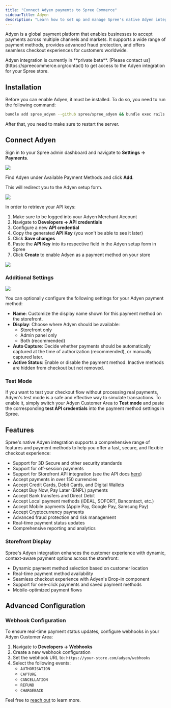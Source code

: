 ```yaml
---
title: "Connect Adyen payments to Spree Commerce"
sidebarTitle: Adyen
description: "Learn how to set up and manage Spree's native Adyen integration."
---
```


Adyen is a global payment platform that enables businesses to accept payments across multiple channels and markets. It supports a wide range of payment methods, provides advanced fraud protection, and offers seamless checkout experiences for customers worldwide.

<Warning>
  Adyen integration is currently in **private beta**. [Please contact us](https://spreecommerce.org/contact) to get access to the Adyen integration for your Spree store.
</Warning>

## Installation

Before you can enable Adyen, it must be installed. To do so, you need to run the following command:

```bash
bundle add spree_adyen --github spree/spree_adyen && bundle exec rails g spree_adyen:install
```

After that, you need to make sure to restart the server.

## Connect Adyen

Sign in to your Spree admin dashboard and navigate to **Settings → Payments**.

![](/images/integrations/adyen/1.get_started.png)

Find Adyen under Available Payment Methods and click **Add**.

This will redirect you to the Adyen setup form.

![](/images/integrations/adyen/2.setup_form.png)

In order to retrieve your API keys:
1. Make sure to be logged into your Adyen Merchant Account
2. Navigate to **Developers → API credentials**
3. Configure a new **API credential**
4. Copy the generated **API Key** (you won't be able to see it later)
5. Click **Save changes**
6. Paste the **API Key** into its respective field in the Adyen setup form in Spree
7. Click **Create** to enable Adyen as a payment method on your store

![](/images/integrations/adyen/3.adyen_enabled.png)

### Additional Settings

![](/images/integrations/adyen/4.additional_settings.png)

You can optionally configure the following settings for your Adyen payment method:

- **Name**: Customize the display name shown for this payment method on the storefront.
- **Display**: Choose where Adyen should be available:
  - Storefront only
  - Admin panel only
  - Both (recommended)
- **Auto Capture**: Decide whether payments should be automatically captured at the time of authorization (recommended), or manually captured later.
- **Active Status**: Enable or disable the payment method. Inactive methods are hidden from checkout but not removed.

### Test Mode

If you want to test your checkout flow without processing real payments, Adyen's test mode is a safe and effective way to simulate transactions. To enable it, simply switch your Adyen Customer Area to **Test mode** and paste the corresponding **test API credentials** into the payment method settings in Spree.

## Features

Spree's native Adyen integration supports a comprehensive range of features and payment methods to help you offer a fast, secure, and flexible checkout experience:

- Support for 3D Secure and other security standards
- Support for off-session payments
- Support for Storefront API integration (see the API docs [here](/api-reference/storefront/adyen/create-an-adyen-payment-session))
- Accept payments in over 150 currencies
- Accept Credit Cards, Debit Cards, and Digital Wallets
- Accept Buy Now, Pay Later (BNPL) payments
- Accept Bank transfers and Direct Debit
- Accept Local payment methods (iDEAL, SOFORT, Bancontact, etc.)
- Accept Mobile payments (Apple Pay, Google Pay, Samsung Pay)
- Accept Cryptocurrency payments
- Advanced fraud protection and risk management
- Real-time payment status updates
- Comprehensive reporting and analytics

### Storefront Display

Spree's Adyen integration enhances the customer experience with dynamic, context-aware payment options across the storefront:

- Dynamic payment method selection based on customer location
- Real-time payment method availability
- Seamless checkout experience with Adyen's Drop-in component
- Support for one-click payments and saved payment methods
- Mobile-optimized payment flows

## Advanced Configuration

### Webhook Configuration

To ensure real-time payment status updates, configure webhooks in your Adyen Customer Area:

1. Navigate to **Developers → Webhooks**
2. Create a new webhook configuration
3. Set the webhook URL to: `https://your-store.com/adyen/webhooks`
4. Select the following events:
   - `AUTHORISATION`
   - `CAPTURE`
   - `CANCELLATION`
   - `REFUND`
   - `CHARGEBACK`

Feel free to [reach out](https://spreecommerce.org/contact) to learn more.
